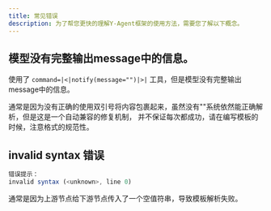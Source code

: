 ```yaml
---
title: 常见错误
description: 为了帮您更快的理解Y-Agent框架的使用方法，需要您了解以下概念。
---
```


## 模型没有完整输出message中的信息。
使用了 `command=|<|notify(message="")|>|` 工具，但是模型没有完整输出message中的信息。

通常是因为没有正确的使用双引号将内容包裹起来，虽然没有""系统依然能正确解析，但是这是一个自动兼容的修复机制，
并不保证每次都成功，请在编写模板的时候，注意格式的规范性。

## invalid syntax 错误
```js
错误提示：
invalid syntax (<unknown>, line 0)
```

通常是因为上游节点给下游节点传入了一个空值符串，导致模板解析失败。